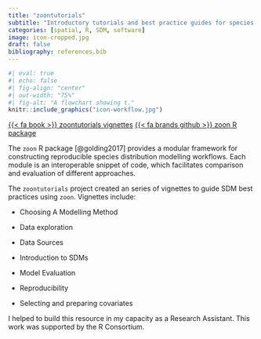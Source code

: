 ```yaml
---
title: "zoontutorials"
subtitle: "Introductory tutorials and best practice guides for species distribution modelling using the `zoon` R package"
categories: [spatial, R, SDM, software] 
image: icon-cropped.jpg
draft: false
bibliography: references.bib
---
```


```r
#| eval: true 
#| echo: false
#| fig-align: "center"
#| out-width: "75%" 
#| fig-alt: "A flowchart showing t."
knitr::include_graphics("icon-workflow.jpg")
```

::: center-text
[{{< fa book >}} zoontutorials vignettes](https://zoonproject.github.io/zoontutorials/index.html){.btn role="button"} [{{< fa brands github >}} zoon R package](https://github.com/zoonproject/zoon){.btn role="button"}
:::

The `zoon` R package [@golding2017] provides a modular framework for constructing reproducible species distribution modelling workflows. Each module is an interoperable snippet of code, which facilitates comparison and evaluation of different approaches.

The `zoontutorials` project created an series of vignettes to guide SDM best practices using `zoon`. Vignettes include:

-   Choosing A Modelling Method

-   Data exploration

-   Data Sources

-   Introduction to SDMs

-   Model Evaluation

-   Reproducibility

-   Selecting and preparing covariates

I helped to build this resource in my capacity as a Research Assistant. This work was supported by the R Consortium.
